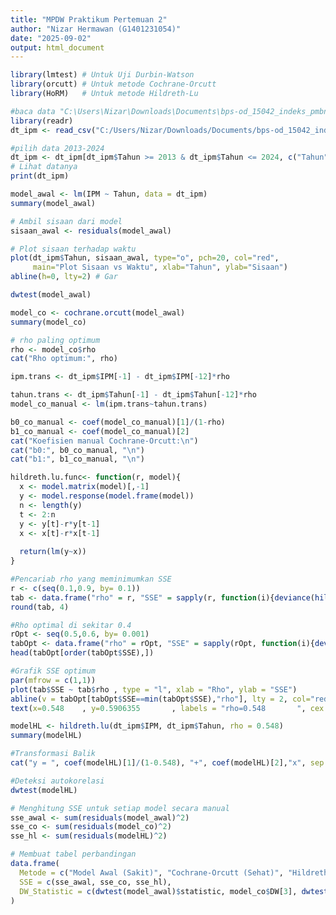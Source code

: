 ```yaml
---
title: "MPDW Praktikum Pertemuan 2"
author: "Nizar Hermawan (G1401231054)"
date: "2025-09-02"
output: html_document
---
```


```r
library(lmtest) # Untuk Uji Durbin-Watson
library(orcutt) # Untuk metode Cochrane-Orcutt
library(HoRM)   # Untuk metode Hildreth-Lu

#baca data "C:\Users\Nizar\Downloads\Documents\bps-od_15042_indeks_pmbngnn_manusia__prov_di_indonesia_data.csv"
library(readr)
dt_ipm <- read_csv("C:/Users/Nizar/Downloads/Documents/bps-od_15042_indeks_pmbngnn_manusia__prov_di_indonesia_data.csv")

#pilih data 2013-2024
dt_ipm <- dt_ipm[dt_ipm$Tahun >= 2013 & dt_ipm$Tahun <= 2024, c("Tahun", "IPM")]
# Lihat datanya
print(dt_ipm)
```

```r
model_awal <- lm(IPM ~ Tahun, data = dt_ipm)
summary(model_awal)
```
```r
# Ambil sisaan dari model
sisaan_awal <- residuals(model_awal)

# Plot sisaan terhadap waktu
plot(dt_ipm$Tahun, sisaan_awal, type="o", pch=20, col="red",
     main="Plot Sisaan vs Waktu", xlab="Tahun", ylab="Sisaan")
abline(h=0, lty=2) # Gar
```
```r
dwtest(model_awal)
```
```r
model_co <- cochrane.orcutt(model_awal)
summary(model_co)

# rho paling optimum
rho <- model_co$rho
cat("Rho optimum:", rho)
```
```r
ipm.trans <- dt_ipm$IPM[-1] - dt_ipm$IPM[-12]*rho

tahun.trans <- dt_ipm$Tahun[-1] - dt_ipm$Tahun[-12]*rho
model_co_manual <- lm(ipm.trans~tahun.trans)

b0_co_manual <- coef(model_co_manual)[1]/(1-rho)
b1_co_manual <- coef(model_co_manual)[2]
cat("Koefisien manual Cochrane-Orcutt:\n")
cat("b0:", b0_co_manual, "\n")
cat("b1:", b1_co_manual, "\n")
```
```r
hildreth.lu.func<- function(r, model){
  x <- model.matrix(model)[,-1]
  y <- model.response(model.frame(model))
  n <- length(y)
  t <- 2:n
  y <- y[t]-r*y[t-1]
  x <- x[t]-r*x[t-1]
  
  return(lm(y~x))
}

#Pencariab rho yang meminimumkan SSE
r <- c(seq(0.1,0.9, by= 0.1))
tab <- data.frame("rho" = r, "SSE" = sapply(r, function(i){deviance(hildreth.lu.func(i, model_awal))}))
round(tab, 4)
```

```r
#Rho optimal di sekitar 0.4
rOpt <- seq(0.5,0.6, by= 0.001)
tabOpt <- data.frame("rho" = rOpt, "SSE" = sapply(rOpt, function(i){deviance(hildreth.lu.func(i, model_awal))}))
head(tabOpt[order(tabOpt$SSE),])
```

```r
#Grafik SSE optimum
par(mfrow = c(1,1))
plot(tab$SSE ~ tab$rho , type = "l", xlab = "Rho", ylab = "SSE")
abline(v = tabOpt[tabOpt$SSE==min(tabOpt$SSE),"rho"], lty = 2, col="red",lwd=2)
text(x=0.548	, y=0.5906355		, labels = "rho=0.548		", cex = 0.8)
```
```r
modelHL <- hildreth.lu(dt_ipm$IPM, dt_ipm$Tahun, rho = 0.548)
summary(modelHL)
```
```r
#Transformasi Balik
cat("y = ", coef(modelHL)[1]/(1-0.548), "+", coef(modelHL)[2],"x", sep = "")
```

```r
#Deteksi autokorelasi
dwtest(modelHL)
```

```r
# Menghitung SSE untuk setiap model secara manual
sse_awal <- sum(residuals(model_awal)^2)
sse_co <- sum(residuals(model_co)^2)
sse_hl <- sum(residuals(modelHL)^2)

# Membuat tabel perbandingan
data.frame(
  Metode = c("Model Awal (Sakit)", "Cochrane-Orcutt (Sehat)", "Hildreth-Lu (Sehat)"),
  SSE = c(sse_awal, sse_co, sse_hl),
  DW_Statistic = c(dwtest(model_awal)$statistic, model_co$DW[3], dwtest(modelHL)$statistic)
)

```